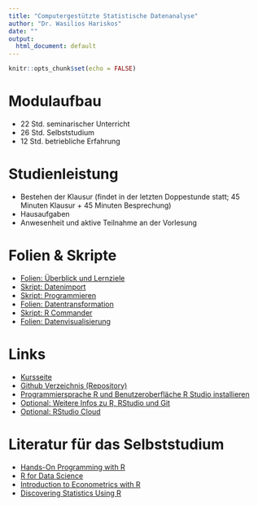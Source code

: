 ```yaml
---
title: "Computergestützte Statistische Datenanalyse"
author: "Dr. Wasilios Hariskos"
date: ""
output:
  html_document: default
---
```


```r
knitr::opts_chunk$set(echo = FALSE)
```

# Modulaufbau

+ 22 Std. seminarischer Unterricht
+ 26 Std. Selbststudium
+ 12 Std. betriebliche Erfahrung

# Studienleistung

+ Bestehen der Klausur (findet in der letzten Doppestunde statt; 45 Minuten Klausur + 45 Minuten Besprechung)
+ Hausaufgaben
+ Anwesenheit und aktive Teilnahme an der Vorlesung

<!-- Darüber hinaus machen Sie im Rahmen ihres Selbststudiums Hausaufgaben im Umfang von 8 Stunden, in denen Sie das elernte Wissen aus der Vorlesung praktisch anwenden. Dazu melden Sie sich bitte bei [Datacamp](https://www.datacamp.com) an und absolvieren Sie vor der Klausur alle der zwei gelisteten interaktiven Onlinekurse: -->

<!-- + [Introduction to R](https://learn.datacamp.com/courses/free-introduction-to-r) -->
<!-- + [Introduction to the Tidyverse](https://learn.datacamp.com/courses/introduction-to-the-tidyverse) -->

<!-- Jeder Kurs dauert 4 Stunden, zusammen also 8 Stunden strukturiertes Selbststudium. Die übrigen 18 Stunden Selbststudium können Sie nutzen, um die Vorlesung vor- und nachzubereiten.  -->

<!-- Damit Sie alle Kurse auf Datacamp frei nutzen können, habe ich einen kostenfreien Zugang für die Lehre beantragt. Sobald dieser freigeben wird, schicke ich Ihnen eine Einladung per E-Mail. So können Sie - wenn Sie mögen - alle Datacampkurse (nicht nur die zwei Kurse oben) kostenfrei für 6 Monate nutzen. -->

<!-- Gut zu wissen: Wenn Sie einen Kurs auf Datacamp abschließen bekommen Sie als Bonus ein Zertifikat, das Sie ihrer Bewerbung bei einem Unternehmen anhängen oder auf LinkedIn hochladen können. -->

# Folien & Skripte
+ [Folien: Überblick und Lernziele](https://htmlpreview.github.io/?https://github.com/wh-hwr/csdr/blob/master/01_kursueberblick.html)
+ [Skript: Datenimport](https://github.com/wh-hwr/csdr/blob/master/Datenimport.R)
+ [Skript: Programmieren](https://github.com/wh-hwr/csdr/blob/master/Programmieren.R)
<!-- + [Programmieren](https://htmlpreview.github.io/?https://github.com/wasilios-hariskos/csd-berlin20/blob/master/01_programmingR_base.html) -->
+ [Folien: Datentransformation](https://htmlpreview.github.io/?https://github.com/wh-hwr/csdr/blob/master/02_dataTransformation_dplyr.html)
+ [Skript: R Commander](https://github.com/wh-hwr/csdr/blob/master/RCommander.R)
+ [Folien: Datenvisualisierung](https://htmlpreview.github.io/?https://github.com/wh-hwr/csdr/blob/master/03_dataVisualization_ggplot2.html)
<!-- + [Explorative Datenanalyse](https://htmlpreview.github.io/?https://github.com/wasilios-hariskos/csd-berlin20/blob/master/04_exploratoryDataAnalysis.html) -->
<!-- + [Regressionsanalyse](https://htmlpreview.github.io/?https://github.com/wasilios-hariskos/csd-berlin20/blob/master/05_linear_regression.html) -->
<!-- + Extras: [BBWorld](https://github.com/wasilios-hariskos/csd-berlin20/blob/master/BBworld.R) -->

<!-- Folien werden vor dem Seminar zur Verfügung gestellt. Konzentrieren Sie sich auf vor allem auf die Bearbeitung der Hausaufgaben auf Datacamp und bereiten Sie bitte nach dem Seminar nach Bedarf die Inhalte der Folien nach. -->

# Links
+ [Kursseite](https://htmlpreview.github.io/?https://github.com/wh-hwr/csdr/blob/master/00_kursseite.html)
+ [Github Verzeichnis (Repository)](https://github.com/wh-hwr/csdr)
+ [Programmiersprache R und Benutzeroberfläche R Studio installieren](https://rstudio.com/products/rstudio/download)
<!-- + [Git für die Version Control (zur Zusammenarbeit an einem Projekt) installieren](https://git-scm.com/downloads) -->
+ [Optional: Weitere Infos zu R, RStudio und Git](https://www.geo.uzh.ch/microsite/reproducible_research/post/rr-rstudio-git/)
+ [Optional: RStudio Cloud](https://rstudio.cloud/)
<!-- + [Mein erstes Skript](https://raw.githubusercontent.com/wasilios-hariskos/csd-berlin20/master/01-mein-erstes-skript.R) -->

# Literatur für das Selbststudium

+ [Hands-On Programming with R](https://rstudio-education.github.io/hopr/)
+ [R for Data Science](r4ds.had.co.nz)
+ [Introduction to Econometrics with R](https://www.econometrics-with-r.org/)
+ [Discovering Statistics Using R](https://www.amazon.de/Discovering-Statistics-Using-Andy-Field/dp/1446200469)
